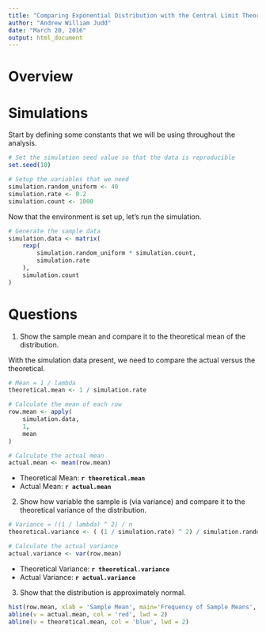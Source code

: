 ```yaml
---
title: "Comparing Exponential Distribution with the Central Limit Theorem"
author: "Andrew William Judd"
date: "March 20, 2016"
output: html_document
---
```


# Overview

# Simulations

Start by defining some constants that we will be using throughout the analysis.

```r
# Set the simulation seed value so that the data is reproducible
set.seed(10)

# Setup the variables that we need
simulation.random_uniform <- 40
simulation.rate <- 0.2
simulation.count <- 1000
```

Now that the environment is set up, let's run the simulation.

```r
# Generate the sample data
simulation.data <- matrix(
    rexp(
        simulation.random_uniform * simulation.count,
        simulation.rate
    ),
    simulation.count
)
```


# Questions

1. Show the sample mean and compare it to the theoretical mean of the distribution.

With the simulation data present, we need to compare the actual versus the theoretical.

```r
# Mean = 1 / lambda
theoretical.mean <- 1 / simulation.rate

# Calculate the mean of each row
row.mean <- apply(
    simulation.data, 
    1, 
    mean
)

# Calculate the actual mean
actual.mean <- mean(row.mean)
```

- Theoretical Mean: **``r theoretical.mean ``**
- Actual Mean: **``r actual.mean ``**

2. Show how variable the sample is (via variance) and compare it to the theoretical variance of the distribution.

```r
# Variance = ((1 / lambda) ^ 2) / n
theoretical.variance <- ( (1 / simulation.rate) ^ 2) / simulation.random_uniform

# Calculate the actual variance
actual.variance <- var(row.mean)
```

- Theoretical Variance: **``r theoretical.variance ``**
- Actual Variance: **``r actual.variance ``**

3. Show that the distribution is approximately normal.

```r
hist(row.mean, xlab = 'Sample Mean', main='Frequency of Sample Means', breaks = 20)
abline(v = actual.mean, col = 'red', lwd = 2)
abline(v = theoretical.mean, col = 'blue', lwd = 2)
```

